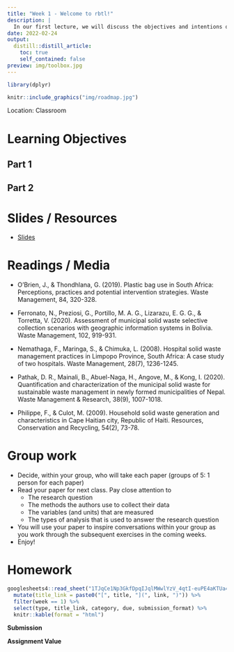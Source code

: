 ```yaml
---
title: "Week 1 - Welcome to rbtl!"
description: |
  In our first lecture, we will discuss the objectives and intentions of the course, begin our discussion on terminology and get to know each other.
date: 2022-02-24
output:
  distill::distill_article:
    toc: true
    self_contained: false
preview: img/toolbox.jpg    
---
```


```r
library(dplyr)
```

```r
knitr::include_graphics("img/roadmap.jpg")
```




Location: Classroom

# Learning Objectives

## Part 1

## Part 2

# Slides / Resources

- [Slides](https://rbtl-fs22.github.io/website/slides/pt2-d01-welcome/pt2-d01-welcome.html)

# Readings / Media

- O'Brien, J., & Thondhlana, G. (2019). Plastic bag use in South Africa: Perceptions, practices and potential intervention strategies. Waste Management, 84, 320-328.

- Ferronato, N., Preziosi, G., Portillo, M. A. G., Lizarazu, E. G. G., & Torretta, V. (2020). Assessment of municipal solid waste selective collection scenarios with geographic information systems in Bolivia. Waste Management, 102, 919-931.

- Nemathaga, F., Maringa, S., & Chimuka, L. (2008). Hospital solid waste management practices in Limpopo Province, South Africa: A case study of two hospitals. Waste Management, 28(7), 1236-1245.

- Pathak, D. R., Mainali, B., Abuel-Naga, H., Angove, M., & Kong, I. (2020). Quantification and characterization of the municipal solid waste for sustainable waste management in newly formed municipalities of Nepal. Waste Management & Research, 38(9), 1007-1018.

- Philippe, F., & Culot, M. (2009). Household solid waste generation and characteristics in Cape Haitian city, Republic of Haiti. Resources, Conservation and Recycling, 54(2), 73-78.

# Group work

- Decide, within your group, who will take each paper (groups of 5:  1 person for each paper)
- Read your paper for next class.  Pay close attention to
    - The research question
    - The methods the authors use to collect their data
    - The variables (and units) that are measured
    - The types of analysis that is used to answer the research question
- You will use your paper to inspire conversations within your group as you work through the subsequent exercises in the coming weeks.
- Enjoy!

# Homework


```r

googlesheets4::read_sheet("1TJqCe1Np3GkfDpqIJqlMWwlYzV_4qtI-euPE4aKTUa4") %>% 
  mutate(title_link = paste0("[", title, "](", link, ")")) %>% 
  filter(week == 1) %>% 
  select(type, title_link, category, due, submission_format) %>% 
  knitr::kable(format = "html")
```

**Submission**

**Assignment Value**